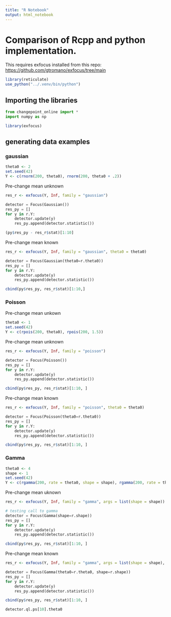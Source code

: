 ```yaml
---
title: "R Notebook"
output: html_notebook
---
```


# Comparison of Rcpp and python implementation.

This requires exfocus installed from this repo: <https://github.com/gtromano/exfocus/tree/main>

```r
library(reticulate)
use_python("../.venv/bin/python")
```

## Importing the libraries

```python
from changepoint_online import *
import numpy as np
```

```r
library(exfocus)
```

## generating data examples

### gaussian

```r
theta0 <- 2
set.seed(42)
Y <- c(rnorm(200, theta0), rnorm(200, theta0 + .2))
```

Pre-change mean unknown

```r
res_r <- exfocus(Y, Inf, family = "gaussian")
```

```python
detector = Focus(Gaussian())
res_py = []
for y in r.Y:
    detector.update(y)
    res_py.append(detector.statistic())
```

```r
(py$res_py - res_r$stat)[1:10]
```

Pre-change mean known

```r
res_r <- exfocus(Y, Inf, family = "gaussian", theta0 = theta0)
```

```python
detector = Focus(Gaussian(theta0=r.theta0))
res_py = []
for y in r.Y:
    detector.update(y)
    res_py.append(detector.statistic())
```

```r
cbind(py$res_py, res_r$stat)[1:10,]
```

### Poisson

Pre-change mean unkown
```r
theta0 <- 1
set.seed(42)
Y <- c(rpois(200, theta0), rpois(200, 1.5))
```

Pre-change mean unknown

```r
res_r <- exfocus(Y, Inf, family = "poisson")
```

```python
detector = Focus(Poisson())
res_py = []
for y in r.Y:
    detector.update(y)
    res_py.append(detector.statistic())
```

```r
cbind(py$res_py, res_r$stat)[1:10, ]
```

Pre-change mean known

```r
res_r <- exfocus(Y, Inf, family = "poisson", theta0 = theta0)
```

```python
detector = Focus(Poisson(theta0=r.theta0))
res_py = []
for y in r.Y:
    detector.update(y)
    res_py.append(detector.statistic())
```

```r
cbind(py$res_py, res_r$stat)[1:10, ]
```

### Gamma
```r
theta0 <- 4
shape <- 1
set.seed(42)
Y <- c(rgamma(200, rate = theta0, shape = shape), rgamma(200, rate = theta0 + 1, shape = shape))
```

Pre-change mean uknown

```r
res_r <- exfocus(Y, Inf, family = "gamma", args = list(shape = shape))
```


```python
# testing call to gamma
detector = Focus(Gamma(shape=r.shape))
res_py = []
for y in r.Y:
    detector.update(y)
    res_py.append(detector.statistic())
```

```r
cbind(py$res_py, res_r$stat)[1:10, ]
```

Pre-change mean known

```r
res_r <- exfocus(Y, Inf, family = "gamma", args = list(shape = shape), theta0 = theta0)
```

```python
detector = Focus(Gamma(theta0=r.theta0, shape=r.shape))
res_py = []
for y in r.Y:
    detector.update(y)
    res_py.append(detector.statistic())
```

```r
cbind(py$res_py, res_r$stat)[1:10, ]
```
```python
detector.ql.ps[10].theta0
```

